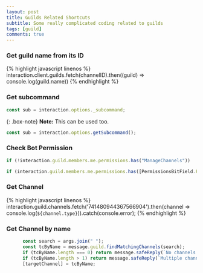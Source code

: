 ```yaml
---
layout: post
title: Guilds Related Shortcuts
subtitle: Some really complicated coding related to guilds
tags: [guild]
comments: true
---
```


### Get guild name from its ID

{% highlight javascript linenos %}
interaction.client.guilds.fetch(channelID).then((guild) => console.log(guild.name))
{% endhighlight %}

### Get subcommand

```javascript
const sub = interaction.options._subcommand;
```

{: .box-note}
**Note:** This can be used too.
```javascript
const sub = interaction.options.getSubcommand();
```

### Check Bot Permission
```javascript
if (!interaction.guild.members.me.permissions.has("ManageChannels"))
```

```javascript
if (interaction.guild.members.me.permissions.has([PermissionsBitField.Flags.BanMembers]) === false)
```

### Get Channel

{% highlight javascript linenos %}
interaction.guild.channels.fetch('741480944367566904').then(channel => console.log(`${channel.type}`)).catch(console.error);
{% endhighlight %}

### Get Channel by name

```javascript
      const search = args.join(" ");
      const tcByName = message.guild.findMatchingChannels(search);
      if (tcByName.length === 0) return message.safeReply(`No channels found matching \`${search}\`!`);
      if (tcByName.length > 1) return message.safeReply(`Multiple channels found matching \`${search}\`!`);
      [targetChannel] = tcByName;
```